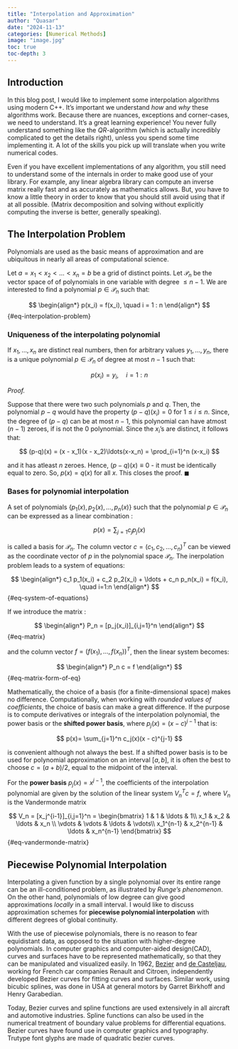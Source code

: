 ```yaml
---
title: "Interpolation and Approximation"
author: "Quasar"
date: "2024-11-13"
categories: [Numerical Methods]      
image: "image.jpg"
toc: true
toc-depth: 3
---
```


## Introduction

In this blog post, I would like to implement some interpolation algorithms using modern C++. It's important we understand *how* and *why* these algorithms work. Because there are nuances, exceptions and corner-cases, we need to understand. It's a great learning experience! You never fully understand something like the $QR$-algorithm (which is actually incredibly complicated to get the details right), unless you spend some time implementing it. A lot of the skills you pick up will translate when you write numerical codes.

Even if you have excellent implementations of any algorithm, you still need to understand some of the internals in order to make good use of your library. For example, any linear algebra library can compute an inverse matrix really fast and as accurately as mathematics allows. But, you have to know a little theory in order to know that you should still avoid using that if at all possible. (Matrix decomposition and solving without explicitly computing the inverse is better, generally speaking). 

## The Interpolation Problem

Polynomials are used as the basic means of approximation and are ubiquitous in nearly all areas of computational science. 

Let $a=x_1 < x_2 < \ldots < x_n = b$ be a grid of distinct points. Let $\mathcal{P}_n$ be the vector space of of polynomials in one variable with degree $\leq n - 1$. We are interested to find a polynomial $p \in \mathcal{P}_n$ such that:

$$
\begin{align*}
p(x_i) = f(x_i), \quad i = 1 : n
\end{align*}
$$ {#eq-interpolation-problem}

::: {#thm-uniqueness-of-the-interpolating-polynomial}

### Uniqueness of the interpolating polynomial

If $x_1,\ldots,x_n$ are distinct real numbers, then for arbitrary values $y_1,\ldots,y_n$, there is a unique polynomial $p\in \mathcal{P}_{n}$ of degree at most $n-1$ such that:

$$p(x_i) = y_i,  \quad i = 1 : n$$
:::

*Proof.*

Suppose that there were two such polynomials $p$ and $q$. Then, the polynomial $p-q$ would have the property $(p-q)(x_i)=0$ for $1 \leq i \leq n$. Since, the degree of $(p-q)$ can be at most $n-1$, this polynomial can have atmost $(n-1)$ zeroes, if is not the $0$ polynomial. Since the $x_i$'s are distinct, it follows that:

$$
(p-q)(x) = (x - x_1)(x - x_2)\ldots(x-x_n) = \prod_{i=1}^n (x-x_i)
$$

and it has atleast $n$ zeroes. Hence, $(p-q)(x)\equiv 0$ - it must be identically equal to zero. So, $p(x) = q(x)$ for all $x$. This closes the proof. $\blacksquare$

### Bases for polynomial interpolation

A set of polynomials $\{p_1(x), p_2(x), \ldots, p_n(x)\}$ such that the polynomial $p \in \mathcal{P}_n$ can be expressed as a linear combination :

$$
p(x) = \sum_{j=1} c_j p_j(x)
$$

is called a basis for $\mathcal{P}_n$. The column vector $c=(c_1,c_2,\ldots,c_n)^T$ can be viewed as the coordinate vector of $p$ in the polynomial space $\mathcal{P}_n$. The inerpolation problem leads to a system of equations:

$$
\begin{align*}
c_1 p_1(x_i) + c_2 p_2(x_i) + \ldots + c_n p_n(x_i) = f(x_i), \quad i=1:n
\end{align*}
$$ {#eq-system-of-equations}

If we introduce the matrix :

$$
\begin{align*}
P_n = [p_j(x_i)]_{i,j=1}^n
\end{align*}
$$ {#eq-matrix}

and the column vector $f=(f(x_1),\ldots,f(x_n))^T$, then the linear system becomes:

$$
\begin{align*}
P_n c = f
\end{align*}
$$ {#eq-matrix-form-of-eq}

Mathematically, the choice of a basis (for a finite-dimensional space) makes no difference. Computationally, when working with *rounded values of coefficients*, the choice of basis can make a great difference. If the purpose is to compute derivatives or integrals of the interpolation polynomial, the power basis or the **shifted power basis**, where $p_j(x) = (x - c)^{j-1}$ that is:

$$
p(x)= \sum_{j=1}^n c_j(x)(x - c)^{j-1}
$$

is convenient although not always the best. If a shifted power basis is to be used for polynomial approximation on an interval $[a,b]$, it is often the best to choose $c = (a + b)/2$, equal to the midpoint of the interval. 

For the **power basis** $p_j(x) = x^{j-1}$, the coefficients of the interpolation polynomial are given by the solution of the linear system $V_n^T c = f$, where $V_n$ is the Vandermonde matrix

$$
V_n = [x_j^{i-1}]_{i,j=1}^n = 
\begin{bmatrix}
1 & 1 & \ldots & 1\\
x_1 & x_2 & \ldots & x_n \\
\vdots & \vdots & \ldots & \vdots\\
x_1^{n-1} & x_2^{n-1} & \ldots & x_n^{n-1}
\end{bmatrix}
$$ {#eq-vandermonde-matrix}

## Piecewise Polynomial Interpolation

Interpolating a given function by a single polynomial over its entire range can be an ill-conditioned problem, as illustrated by *Runge's phenomenon*. On the other hand, polynomials of low degree can give good approximations *locally* in a small interval. I would like to discuss approximation schemes for **piecewise polynomial interpolation** with different degrees of global continuity.

With the use of piecewise polynomials, there is no reason to fear equidistant data, as opposed to the situation with higher-degree polynomials. In computer graphics and computer-aided design(CAD), curves and surfaces have to be represented mathematically, so that they can be manipulated and visualized easily. In 1962, [Bezier](https://en.wikipedia.org/wiki/Pierre_B%C3%A9zier) and [de Casteljau](https://en.wikipedia.org/wiki/Paul_de_Casteljau), working for French car companies Renault and Citroen, independently developed Bezier curves for fitting curves and surfaces. Similar work, using bicubic splines, was done in USA at general motors by Garret Birkhoff and Henry Garabedian. 

Today, Bezier curves and spline functions are used extensively in all aircraft and automotive industries. Spline functions can also be used in the numerical treatment of boundary value problems for differential equations. Bezier curves have found use in computer graphics and typography. Trutype font glyphs are made of quadratic bezier curves. 




